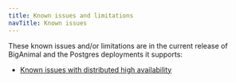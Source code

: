 ```yaml
---
title: Known issues and limitations
navTitle: Known issues
---
```


These known issues and/or limitations are in the current release of BigAnimal and the Postgres deployments it supports:

* [Known issues with distributed high availability](known_issues_pgd)